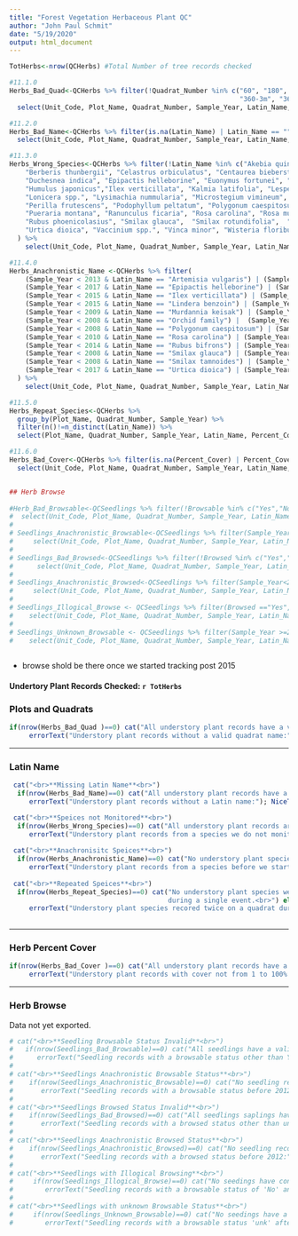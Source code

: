 ```yaml
---
title: "Forest Vegetation Herbaceous Plant QC"
author: "John Paul Schmit"
date: "5/19/2020"
output: html_document
---
```



```r
TotHerbs<-nrow(QCHerbs) #Total Number of tree records checked

#11.1.0
Herbs_Bad_Quad<-QCHerbs %>% filter(!Quadrat_Number %in% c("60", "180", "300", "120-3m", "120-8m", "120-13m", "240-3m", "240-8m", "240-13m",
                                                          "360-3m", "360-8m", "360-13m")) %>% 
  select(Unit_Code, Plot_Name, Quadrat_Number, Sample_Year, Latin_Name, Percent_Cover)

#11.2.0
Herbs_Bad_Name<-QCHerbs %>% filter(is.na(Latin_Name) | Latin_Name == "") %>% 
  select(Unit_Code, Plot_Name, Quadrat_Number, Sample_Year, Latin_Name, Percent_Cover)

#11.3.0
Herbs_Wrong_Species<-QCHerbs %>% filter(!Latin_Name %in% c("Akebia quinata", "Alliaria petiolata","Ampelopsis brevipedunculata", "Artemisia vulgaris",
    "Berberis thunbergii", "Celastrus orbiculatus", "Centaurea biebersteinii", "Cirsium arvense", "Clematis terniflora", "Corydalis incisa", 
    "Duchesnea indica", "Epipactis helleborine", "Euonymus fortunei", "Gaylussacia spp.", "Glechoma hederacea", "Hedera helix", "Hemerocallis fulva",
    "Humulus japonicus","Ilex verticillata", "Kalmia latifolia", "Lespedeza cuneata", "Liliaceae Family", "Lindera benzoin", "Lonicera japonica",
    "Lonicera spp.", "Lysimachia nummularia", "Microstegium vimineum", "Murdannia keisak", "Oplismenus undulatifolius", "Orchid family",
    "Perilla frutescens", "Podophyllum peltatum", "Polygonum caespitosum", "Polygonum cuspidatum", "Polygonum perfoliatum", "Polygonum persicaria",
    "Pueraria montana", "Ranunculus ficaria", "Rosa carolina", "Rosa multiflora", "Rubus argutus", "Rubus bifrons", "Rubus discolor", 
    "Rubus phoenicolasius", "Smilax glauca",  "Smilax rotundifolia",  "Smilax tamnoides", "Symphoricarpos orbiculatus", "Toxicodendron radicans",
    "Urtica dioica", "Vaccinium spp.", "Vinca minor", "Wisteria floribunda", "Wisteria sinensis")
  ) %>% 
    select(Unit_Code, Plot_Name, Quadrat_Number, Sample_Year, Latin_Name, Percent_Cover)

#11.4.0
Herbs_Anachronistic_Name <-QCHerbs %>% filter(
    (Sample_Year < 2013 & Latin_Name == "Artemisia vulgaris") | (Sample_Year < 2017 & Latin_Name == "Corydalis incisa") |
    (Sample_Year < 2017 & Latin_Name == "Epipactis helleborine") | (Sample_Year < 2013 & Latin_Name == "Humulus japonicus") |
    (Sample_Year < 2015 & Latin_Name == "Ilex verticillata") | (Sample_Year < 2015 & Latin_Name == "Kalmia latifolia") |
    (Sample_Year < 2015 & Latin_Name == "Lindera benzoin") | (Sample_Year < 2008 & Latin_Name == "Lysimachia nummularia") |
    (Sample_Year < 2009 & Latin_Name == "Murdannia keisak") | (Sample_Year < 2009 & Latin_Name == "Oplismenus undulatifolius") |
    (Sample_Year < 2008 & Latin_Name == "Orchid family") |  (Sample_Year < 2013 & Latin_Name == "Perilla frutescens") |
    (Sample_Year < 2008 & Latin_Name == "Polygonum caespitosum") | (Sample_Year < 2008 & Latin_Name == "Polygonum persicaria") |
    (Sample_Year < 2010 & Latin_Name == "Rosa carolina") | (Sample_Year < 2010 & Latin_Name == "Rubus argutus") |
    (Sample_Year < 2014 & Latin_Name == "Rubus bifrons") | (Sample_Year < 2014 & Latin_Name == "Rubus discolor") |
    (Sample_Year < 2008 & Latin_Name == "Smilax glauca") | (Sample_Year < 2008 & Latin_Name == "Smilax rotundifolia") |
    (Sample_Year < 2008 & Latin_Name == "Smilax tamnoides") | (Sample_Year < 2010 & Latin_Name == "Symphoricarpos orbiculatus") |
    (Sample_Year < 2017 & Latin_Name == "Urtica dioica") | (Sample_Year < 2008 & Latin_Name == "Wisteria floribunda") 
  ) %>% 
    select(Unit_Code, Plot_Name, Quadrat_Number, Sample_Year, Latin_Name, Percent_Cover)

#11.5.0
Herbs_Repeat_Species<-QCHerbs %>% 
  group_by(Plot_Name, Quadrat_Number, Sample_Year) %>% 
  filter(n()!=n_distinct(Latin_Name)) %>% 
  select(Plot_Name, Quadrat_Number, Sample_Year, Latin_Name, Percent_Cover)

#11.6.0
Herbs_Bad_Cover<-QCHerbs %>% filter(is.na(Percent_Cover) | Percent_Cover == "", Percent_Cover < 1 | Percent_Cover > 100) %>% 
  select(Unit_Code, Plot_Name, Quadrat_Number, Sample_Year, Latin_Name, Percent_Cover)


## Herb Browse
 
#Herb_Bad_Browsable<-QCSeedlings %>% filter(!Browsable %in% c("Yes","No", "unk") ) %>%
#  select(Unit_Code, Plot_Name, Quadrat_Number, Sample_Year, Latin_Name, Browsable, Browsed)
# 
# Seedlings_Anachronistic_Browsable<-QCSeedlings %>% filter(Sample_Year<2012 & Browsable != "unk" ) %>%
#     select(Unit_Code, Plot_Name, Quadrat_Number, Sample_Year, Latin_Name, Browsable, Browsed)
# 
# Seedlings_Bad_Browsed<-QCSeedlings %>% filter(!Browsed %in% c("Yes","No", "unk") ) %>%
#      select(Unit_Code, Plot_Name, Quadrat_Number, Sample_Year, Latin_Name, Browsable, Browsed)
# 
# Seedlings_Anachronistic_Browsed<-QCSeedlings %>% filter(Sample_Year<2012 & Browsed != "unk" ) %>%
#     select(Unit_Code, Plot_Name, Quadrat_Number, Sample_Year, Latin_Name, Browsable, Browsed)
#  
# Seedlings_Illogical_Browse <- QCSeedlings %>% filter(Browsed =="Yes", Browsable == "No") %>%
#    select(Unit_Code, Plot_Name, Quadrat_Number, Sample_Year, Latin_Name, Browsable, Browsed)
# 
# Seedlings_Unknown_Browsable <- QCSeedlings %>% filter(Sample_Year >=2012, Browsable == "unk") %>%
#    select(Unit_Code, Plot_Name, Quadrat_Number, Sample_Year, Latin_Name, Browsable, Browsed)
 
```

- browse shold be there once we started tracking post 2015



#### **Undertory Plant Records Checked:** `r TotHerbs` ####

### Plots and Quadrats

```r
if(nrow(Herbs_Bad_Quad )==0) cat("All understory plant records have a valid quadrat name.<br>") else {
     errorText("Understory plant records without a valid quadrat name:"); NiceTable(Herbs_Bad_Quad)}
```

---

### Latin Name

```r

 cat("<br>**Missing Latin Name**<br>")
  if(nrow(Herbs_Bad_Name)==0) cat("All understory plant records have a Latin name.<br>") else {
     errorText("Understory plant records without a Latin name:"); NiceTable(Herbs_Bad_Name)}

 cat("<br>**Speices not Monitored**<br>")
  if(nrow(Herbs_Wrong_Species)==0) cat("All understory plant records are from a monitored species.<br>") else {
     errorText("Understory plant records from a species we do not monitor:"); NiceTable(Herbs_Wrong_Species)}
 
 cat("<br>**Anachronisitc Speices**<br>")
  if(nrow(Herbs_Anachronistic_Name)==0) cat("No understory plant species were recorded before we started to monitor them.<br>") else {
     errorText("Understory plant records from a species before we started monitroing it:"); NiceTable(Herbs_Anachronistic_Name)}
 
 cat("<br>**Repeated Speices**<br>")
  if(nrow(Herbs_Repeat_Species)==0) cat("No understory plant species were recorded twice on the same quadarat 
                                        during a single event.<br>") else {
     errorText("Understory plant species recored twice on a quadrat during the same event:"); NiceTable(Herbs_Repeat_Species)}
 
```


---

### Herb Percent Cover


```r
if(nrow(Herbs_Bad_Cover )==0) cat("All understory plant records have a precent cover from 1 to 100 %.<br>") else {
     errorText("Understory plant records with cover not from 1 to 100%:"); NiceTable(Herbs_Bad_Cover)}
```

---


### Herb Browse

Data not yet exported.

```r
 
# cat("<br>**Seedling Browsable Status Invalid**<br>") 
#   if(nrow(Seedlings_Bad_Browsable)==0) cat("All seedlings have a valid browsable status.<br>") else {
#      errorText("Seedling records with a browsable status other than Yes, No, or unk:"); NiceTable(Seedlings_Bad_Browsable)}
#   
# cat("<br>**Seedlings Anachronistic Browsable Status**<br>") 
#    if(nrow(Seedlings_Anachronistic_Browsable)==0) cat("No seedling records have a browsable status before 2012.<br>") else {
#       errorText("Seedling records with a browsable status before 2012:"); NiceTable(Seedlings_Anachronistic_Browsable)}
# 
# cat("<br>**Seedlings Browsed Status Invalid**<br>") 
#    if(nrow(Seedlings_Bad_Browsed)==0) cat("All seedlings saplings have a valid browsed status.<br>") else {
#       errorText("Seedling records with a browsed status other than unk, Yes, or No:"); NiceTable(Seedlings_Bad_Browsed)}
#     
# cat("<br>**Seedlings Anachronistic Browsed Status**<br>") 
#    if(nrow(Seedlings_Anachronistic_Browsed)==0) cat("No seedling records have a browsed status before 2012.<br>") else {
#       errorText("Seedling records with a browsed status before 2012:"); NiceTable(Seedlings_Anachronistic_Browsed)}
#  
# cat("<br>**Seedlings with Illogical Browsing**<br>")
#     if(nrow(Seedlings_Illogical_Browse)==0) cat("No seedings have contradictory browsable and browsed status.<br>") else {
#        errorText("Seedling records with a browsable status of 'No' and browsed status of 'Yes':"); NiceTable(Seedlings_Illogical_Browse)}
#   
# cat("<br>**Seedlings with unknown Browsable Status**<br>")
#     if(nrow(Seedlings_Unknown_Browsable)==0) cat("No seedings have a browsable status of 'unk' after 2011.<br>") else {
#        errorText("Seedling records with a browsable status 'unk' after 2011:"); NiceTable(Seedlings_Unknown_Browsable)}

```



